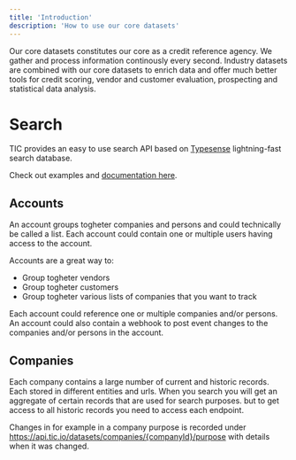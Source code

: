 ```yaml
---
title: 'Introduction'
description: 'How to use our core datasets'
---
```


Our core datasets constitutes our core as a credit reference agency. We gather and process information
continously every second. Industry datasets are combined with our core datasets to enrich data and offer
much better tools for credit scoring, vendor and customer evaluation, prospecting and statistical data analysis.

# Search

TIC provides an easy to use search API based on [Typesense](https://typesense.org) lightning-fast search database.

Check out examples and [documentation here](/api-core/search).

## Accounts

An account groups togheter companies and persons and could technically be called a list. Each account could
contain one or multiple users having access to the account.

Accounts are a great way to:

- Group togheter vendors
- Group togheter customers
- Group togheter various lists of companies that you want to track

Each account could reference one or multiple companies and/or persons. An account could also contain
a webhook to post event changes to the companies and/or persons in the account.

## Companies

Each company contains a large number of current and historic records. Each stored in different entities and
urls. When you search you will get an aggregate of certain records that are used for search purposes. but
to get access to all historic records you need to access each endpoint.

Changes in for example in a company purpose is recorded under
https://api.tic.io/datasets/companies/{companyId}/purpose with details when it was changed.
